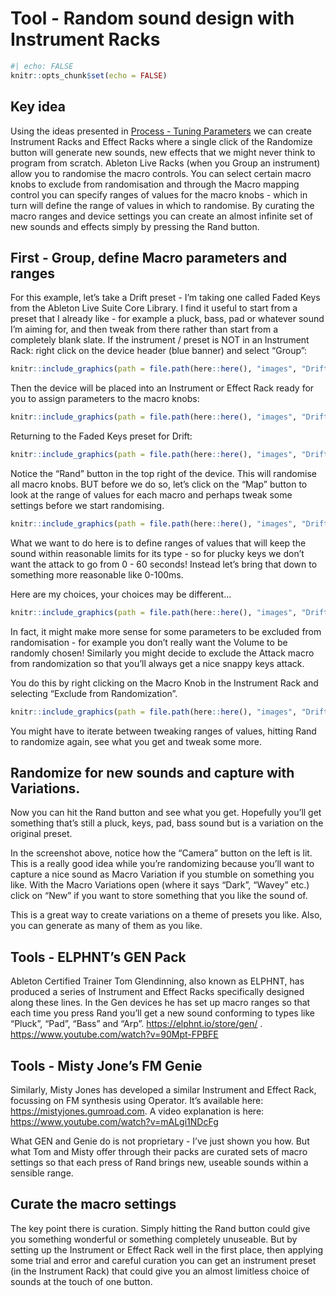 # Tool - Random sound design with Instrument Racks {#024-Tool-Random_Sound_Design}

```r
#| echo: FALSE
knitr::opts_chunk$set(echo = FALSE)
```

::: callout-tip
## Key idea

Using the ideas presented in [Process - Tuning Parameters](#008-Process-Tuning_Parameters) we can create Instrument Racks and Effect Racks where a single click of the Randomize button will generate new sounds, new effects that we might never think to program from scratch. Ableton Live Racks (when you Group an instrument) allow you to randomise the macro controls. You can select certain macro knobs to exclude from randomisation and through the Macro mapping control you can specify ranges of values for the macro knobs - which in turn will define the range of values in which to randomise. By curating the macro ranges and device settings you can create an almost infinite set of new sounds and effects simply by pressing the Rand button.
:::

## First - Group, define Macro parameters and ranges

For this example, let's take a Drift preset - I'm taking one called Faded Keys from the Ableton Live Suite Core Library. I find it useful to start from a preset that I already like - for example a pluck, bass, pad or whatever sound I'm aiming for, and then tweak from there rather than start from a completely blank slate. If the instrument / preset is NOT in an Instrument Rack: right click on the device header (blue banner) and select "Group":

```r
knitr::include_graphics(path = file.path(here::here(), "images", "Drift_Instrument.png"))
```

Then the device will be placed into an Instrument or Effect Rack ready for you to assign parameters to the macro knobs:

```r
knitr::include_graphics(path = file.path(here::here(), "images", "Drift_Instrument_Rack_blank.png"))
```

Returning to the Faded Keys preset for Drift:

```r
knitr::include_graphics(path = file.path(here::here(), "images", "Drift_Instrument_FadedKeys.png"))
```

Notice the "Rand" button in the top right of the device. This will randomise all macro knobs. BUT before we do so, let's click on the "Map" button to look at the range of values for each macro and perhaps tweak some settings before we start randomising.

```r
knitr::include_graphics(path = file.path(here::here(), "images", "Drift_Instrument_Rack_MacroRange.png"))
```

What we want to do here is to define ranges of values that will keep the sound within reasonable limits for its type - so for plucky keys we don't want the attack to go from 0 - 60 seconds! Instead let's bring that down to something more reasonable like 0-100ms.

Here are my choices, your choices may be different...

```r
knitr::include_graphics(path = file.path(here::here(), "images", "Drift_Instrument_Rack_MacroRange2.png"))
```

In fact, it might make more sense for some parameters to be excluded from randomisation - for example you don't really want the Volume to be randomly chosen! Similarly you might decide to exclude the Attack macro from randomization so that you'll always get a nice snappy keys attack.

You do this by right clicking on the Macro Knob in the Instrument Rack and selecting "Exclude from Randomization".

```r
knitr::include_graphics(path = file.path(here::here(), "images", "Drift_Instrument_Rack_Exclude.png"))
```

You might have to iterate between tweaking ranges of values, hitting Rand to randomize again, see what you get and tweak some more.

## Randomize for new sounds and capture with Variations.

Now you can hit the Rand button and see what you get. Hopefully you'll get something that's still a pluck, keys, pad, bass sound but is a variation on the original preset.

In the screenshot above, notice how the "Camera" button on the left is lit. This is a really good idea while you're randomizing because you'll want to capture a nice sound as Macro Variation if you stumble on something you like. With the Macro Variations open (where it says "Dark", "Wavey" etc.) click on "New" if you want to store something that you like the sound of.

This is a great way to create variations on a theme of presets you like. Also, you can generate as many of them as you like.

## Tools - ELPHNT's GEN Pack

Ableton Certified Trainer Tom Glendinning, also known as ELPHNT, has produced a series of Instrument and Effect Racks specifically designed along these lines. In the Gen devices he has set up macro ranges so that each time you press Rand you'll get a new sound conforming to types like "Pluck", "Pad", "Bass" and "Arp". <https://elphnt.io/store/gen/> . <https://www.youtube.com/watch?v=90Mpt-FPBFE>

## Tools - Misty Jone's FM Genie

Similarly, Misty Jones has developed a similar Instrument and Effect Rack, focussing on FM synthesis using Operator. It's available here: <https://mistyjones.gumroad.com>. A video explanation is here: <https://www.youtube.com/watch?v=mALgi1NDcFg>

What GEN and Genie do is not proprietary - I've just shown you how. But what Tom and Misty offer through their packs are curated sets of macro settings so that each press of Rand brings new, useable sounds within a sensible range.

## Curate the macro settings

The key point there is curation. Simply hitting the Rand button could give you something wonderful or something completely unuseable. But by setting up the Instrument or Effect Rack well in the first place, then applying some trial and error and careful curation you can get an instrument preset (in the Instrument Rack) that could give you an almost limitless choice of sounds at the touch of one button.
